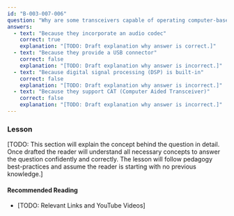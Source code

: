 ```yaml
---
id: "B-003-007-006"
question: "Why are some transceivers capable of operating computer-based digital modes without a separate sound card?"
answers:
  - text: "Because they incorporate an audio codec"
    correct: true
    explanation: "[TODO: Draft explanation why answer is correct.]"
  - text: "Because they provide a USB connector"
    correct: false
    explanation: "[TODO: Draft explanation why answer is incorrect.]"
  - text: "Because digital signal processing (DSP) is built-in"
    correct: false
    explanation: "[TODO: Draft explanation why answer is incorrect.]"
  - text: "Because they support CAT (Computer Aided Transceiver)"
    correct: false
    explanation: "[TODO: Draft explanation why answer is incorrect.]"
---
```


### Lesson

[TODO: This section will explain the concept behind the question in detail. Once drafted the reader will understand all necessary concepts to answer the question confidently and correctly. The lesson will follow pedagogy best-practices and assume the reader is starting with no previous knowledge.]

#### Recommended Reading

- [TODO: Relevant Links and YouTube Videos]
